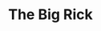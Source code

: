 ---
type: general
credit:
- Minh Duong
featured: false
location: CIF 4025 + Zoom
recording: 'https://youtu.be/A7IzgqcKDuw'
slides: thebigrick.pdf
tags:
- misc
- iot
- botnet
- rickroll
time_start: 2021-10-24T14:00:00.000000-05:00
title: The Big Rick
week_number: 8
---